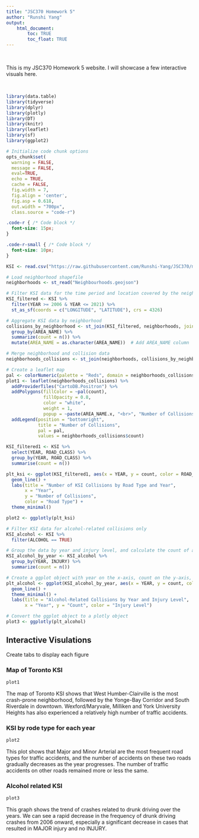 ```yaml
---
title: "JSC370 Homework 5"
author: "Runshi Yang"
output: 
    html_document:
        toc: TRUE
        toc_float: TRUE
---
```


<br>

This is my JSC370 Homework 5 website. I will showcase a few interactive visuals here.

<br>

```r

library(data.table)
library(tidyverse)
library(dplyr)
library(plotly)
library(DT)
library(knitr)
library(leaflet)
library(sf)
library(ggplot2)

# Initialize code chunk options
opts_chunk$set(
  warning = FALSE,
  message = FALSE,
  eval=TRUE,
  echo = TRUE,
  cache = FALSE,
  fig.width = 7, 
  fig.align = 'center',
  fig.asp = 0.618,
  out.width = "700px",
  class.source = "code-r")
```

```css
.code-r { /* Code block */
  font-size: 15px;
}

.code-r-small { /* Code block */
  font-size: 10px;
}
```


```r
KSI <- read.csv("https://raw.githubusercontent.com/Runshi-Yang/JSC370/main/assignments/a5/KSI.csv")
```


```r
# Load neighborhood shapefile
neighborhoods <- st_read("Neighbourhoods.geojson")

# Filter KSI data for the time period and location covered by the neighborhood shapefile
KSI_filtered <- KSI %>%
  filter(YEAR >= 2006 & YEAR <= 2021) %>%
  st_as_sf(coords = c("LONGITUDE", "LATITUDE"), crs = 4326)

# Aggregate KSI data by neighborhood
collisions_by_neighborhood <- st_join(KSI_filtered, neighborhoods, join = st_intersects) %>%
  group_by(AREA_NAME) %>%
  summarize(count = n()) %>%
  mutate(AREA_NAME = as.character(AREA_NAME))  # Add AREA_NAME column

# Merge neighborhood and collision data
neighborhoods_collisions <- st_join(neighborhoods, collisions_by_neighborhood)

# Create a leaflet map
pal <- colorNumeric(palette = "Reds", domain = neighborhoods_collisions$count)
plot1 <- leaflet(neighborhoods_collisions) %>%
  addProviderTiles("CartoDB.Positron") %>%
  addPolygons(fillColor = ~pal(count),
              fillOpacity = 0.8,
              color = "white",
              weight = 1,
              popup = ~paste(AREA_NAME.x, "<br>", "Number of Collisions: ", count)) %>%
  addLegend(position = "bottomright", 
            title = "Number of Collisions",
            pal = pal,
            values = neighborhoods_collisions$count)
```
```r
KSI_filtered1 <- KSI %>%
  select(YEAR, ROAD_CLASS) %>%
  group_by(YEAR, ROAD_CLASS) %>%
  summarise(count = n())

plt_ksi <- ggplot(KSI_filtered1, aes(x = YEAR, y = count, color = ROAD_CLASS)) +
  geom_line() +
  labs(title = "Number of KSI Collisions by Road Type and Year",
       x = "Year",
       y = "Number of Collisions",
       color = "Road Type") +
  theme_minimal()

plot2 <- ggplotly(plt_ksi)
```


```r
# Filter KSI data for alcohol-related collisions only
KSI_alcohol <- KSI %>%
  filter(ALCOHOL == TRUE)

# Group the data by year and injury level, and calculate the count of alcohol-related collisions
KSI_alcohol_by_year <- KSI_alcohol %>%
  group_by(YEAR, INJURY) %>%
  summarize(count = n())

# Create a ggplot object with year on the x-axis, count on the y-axis, and injury level as color
plt_alcohol <- ggplot(KSI_alcohol_by_year, aes(x = YEAR, y = count, color = INJURY)) +
  geom_line() +
  theme_minimal() +
  labs(title = "Alcohol-Related Collisions by Year and Injury Level", 
       x = "Year", y = "Count", color = "Injury Level")

# Convert the ggplot object to a plotly object
plot3 <- ggplotly(plt_alcohol)
```
## Interactive Visulations {.tabset}

Create tabs to display each figure

### Map of Toronto KSI

```r
plot1
```
The map of Toronto KSI shows that West Humber-Clairville is the most crash-prone neighborhood, followed by the Yonge-Bay Corridor and South Riverdale in downtown. Wexford/Maryvale, Milliken and York University Heights has also experienced a relatively high number of traffic accidents.
<br>


### KSI by rode type for each year

```r
plot2
```
This plot shows that Major and Minor Arterial are the most frequent road types for traffic accidents, and the number of accidents on these two roads gradually decreases as the year progresses. The number of traffic accidents on other roads remained more or less the same.
<br>

### Alcohol related KSI
```r
plot3
```
This graph shows the trend of crashes related to drunk driving over the years. We can see a rapid decrease in the frequency of drunk driving crashes from 2006 onward, especially a significant decrease in cases that resulted in MAJOR injury and no INJURY.
<br>



